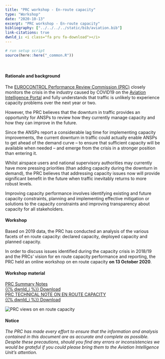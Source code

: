 ```yaml
---
title: "PRC workshop - En-route capacity"
type: "Workshop"
date: "2020-10-13"
excerpt: "PRC workshop - En-route capacity"
bibliography: ["../../../../static/bib/aviation.bib"]
link-citations: true
dwnld_i: <i class="fa pru fa-download"></i>
---
```

```r
# run setup script
source(here::here("_common.R"))
```
<br>
<div class="container">
#### Rationale and background
 The [EUROCONTROL Performance Review Commission (PRC)](/about/prc/) closely monitors the crisis in the industry caused by COVID19 on the [Aviation Intelligence Portal][aiu_port] and fully understands that traffic is unlikely to experience capacity problems over the next year or two. 

However, the PRC believes that the downturn in traffic provides an opportunity for ANSPs to review how they currently manage capacity and how they can improve in the future.

Since the ANSPs report a considerable lag time for implementing capacity improvements, the current downturn in traffic could actually enable ANSPs to get ahead of the demand curve – to ensure that sufficient capacity will be available when needed – and emerge from the crisis in a stronger position than entering it.

Whilst airspace users and national supervisory authorities may currently have more pressing priorities (than adding capacity during the downturn in demand), the PRC believes that addressing capacity issues now will provide significant benefit in the future when traffic inevitably returns to more robust levels.

Improving capacity performance involves identifying existing and future capacity constraints, planning and implementing effective mitigation or solutions to the capacity constraints and improving transparency about capacity for all stakeholders.
</div>


<div class="container">
<div class="row align-items-start">
<div class="col-sm-6">
#### Workshop
Based on 2019 data, the PRC has conducted an analysis of the various facets of en route capacity: declared capacity, deployed capacity and planned capacity. 

In order to discuss issues identified during the capacity crisis in 2018/19 and the PRCs' vision for en route capacity performance and reporting, the PRC held an online workshop on en route capacity **on 13 October 2020**.

#### Workshop material
<div class="container">
<div class="row">
<a href="/library/ws_prc_2020_10_capacity_prc_summary_v1_0.pdf" class="btn btn-info mr-1" role="button" target="_blank"> PRC Summary Notes <br> {{% dwnld_i %}} Download </a>  
<a href="/library/tn_prc_2020_12_Enroute Capacity.pdf" class="btn btn-info" role="button" target="_blank"> PRC TECHNICAL NOTE ON EN ROUTE CAPACITY <br> {{% dwnld_i %}} Download </a>
<div class="card border-0">
</div></div></div>
</div>

<div class="col-sm-6">
<div class="row justify-content-center">
<div class="card border-0">
<img class="card-img-top" src="/images/ert_cap_study.jpg" alt="PRC views on en route capacity">
</div></div></div>
</div></div>

<div class="container">
#### Notice
*The PRC has made every effort to ensure that the information and analysis contained in this document are as accurate and 
complete as possible. Despite these precautions, should you find any errors or inconsistencies we would be grateful if you 
could please bring them to the Aviation Intelligence Unit's attention.*

</div>

[aiu_port]: https://ansperformance.eu/ "Aviation Intelligence Portal"